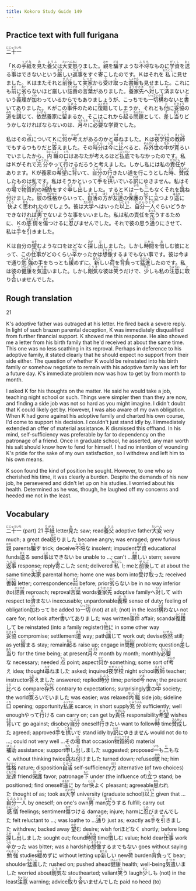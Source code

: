 ```yaml
---
title: Kokoro Study Guide 149
---
```


## Practice text with full furigana

<p>
<ruby><rb>二十一</rb><rt>にじゅういち</rt></ruby>
</p>

<p>
「Ｋの<ruby><rb>手紙</rb><rt>てがみ</rt></ruby>を<ruby><rb>見</rb><rt>み</rt></ruby>た<ruby><rb>養父</rb><rt>ようふ</rt></ruby>は<ruby><rb>大変</rb><rt>たいへん</rt></ruby><ruby><rb>怒</rb><rt>おこ</rt></ruby>りました。<ruby><rb>親</rb><rt>おや</rt></ruby>を<ruby><rb>騙</rb><rt>だま</rt></ruby>すような<ruby><rb>不埒</rb><rt>ふらち</rt></ruby>なものに<ruby><rb>学資</rb><rt>がくし</rt></ruby>を<ruby><rb>送</rb><rt>おく</rt></ruby>る<ruby><rb>事</rb><rt>こと</rt></ruby>はできないという<ruby><rb>厳</rb><rt>きび</rt></ruby>しい<ruby><rb>返事</rb><rt>へんじ</rt></ruby>をすぐ<ruby><rb>寄</rb><rt>よ</rt></ruby>こしたのです。Ｋはそれを<ruby><rb>私</rb><rt>わたくし</rt></ruby>に見せました。Ｋはまたそれと<ruby><rb>前後</rb><rt>ぜんご</rt></ruby>して<ruby><rb>実家</rb><rt>じっか</rt></ruby>から<ruby><rb>受</rb><rt>う</rt></ruby>け<ruby><rb>取</rb><rt>と</rt></ruby>った<ruby><rb>書翰</rb><rt>しょかん</rt></ruby>も見せました。これにも<ruby><rb>前</rb><rt>まえ</rt></ruby>に<ruby><rb>劣</rb><rt>おと</rt></ruby>らないほど厳しい<ruby><rb>詰責</rb><rt>きっせき</rt></ruby>の<ruby><rb>言葉</rb><rt>ことば</rt></ruby>がありました。<ruby><rb>養家先</rb><rt>ようかさき</rt></ruby>へ<ruby><rb>対</rb><rt>たい</rt></ruby>して<ruby><rb>済</rb><rt>す</rt></ruby>まないという<ruby><rb>義理</rb><rt>ぎり</rt></ruby>が<ruby><rb>加</rb><rt>くわ</rt></ruby>わっているからでもありましょうが、こっちでも<ruby><rb>一切</rb><rt>いっさい</rt></ruby><ruby><rb>構</rb><rt>かま</rt></ruby>わないと<ruby><rb>書</rb><rt>か</rt></ruby>いてありました。Ｋがこの<ruby><rb>事件</rb><rt>じけん</rt></ruby>のために<ruby><rb>復籍</rb><rt>ふくせき</rt></ruby>してしまうか、それとも<ruby><rb>他</rb><rt>た</rt></ruby>に<ruby><rb>妥協</rb><rt>だきょう</rt></ruby>の<ruby><rb>道</rb><rt>みち</rt></ruby>を<ruby><rb>講</rb><rt>こう</rt></ruby>じて、<ruby><rb>依然</rb><rt>いぜん</rt></ruby>養家に<ruby><rb>留</rb><rt>とど</rt></ruby>まるか、そこはこれから<ruby><rb>起</rb><rt>おこ</rt></ruby>る<ruby><rb>問題</rb><rt>もんだい</rt></ruby>として、<ruby><rb>差</rb><rt>さ</rt></ruby>し<ruby><rb>当</rb><rt>あた</rt></ruby>りどうかしなければならないのは、<ruby><rb>月々</rb><rt>つきづき</rt></ruby>に<ruby><rb>必要</rb><rt>ひつよう</rt></ruby>な学資でした。
</p>

<p>
私はその<ruby><rb>点</rb><rt>てん</rt></ruby>についてＫに<ruby><rb>何</rb><rt>なに</rt></ruby>か<ruby><rb>考</rb><rt>かんが</rt></ruby>えがあるのかと<ruby><rb>尋</rb><rt>たず</rt></ruby>ねました。Ｋは<ruby><rb>夜学校</rb><rt>やがっこう</rt></ruby>の<ruby><rb>教師</rb><rt>きょうし</rt></ruby>でもするつもりだと<ruby><rb>答</rb><rt>こた</rt></ruby>えました。その<ruby><rb>時分</rb><rt>じぶん</rt></ruby>は<ruby><rb>今</rb><rt>いま</rt></ruby>に<ruby><rb>比</rb><rt>くら</rt></ruby>べると、<ruby><rb>存外</rb><rt>ぞんがい</rt></ruby><ruby><rb>世</rb><rt>よ</rt></ruby>の<ruby><rb>中</rb><rt>なか</rt></ruby>が<ruby><rb>寛</rb><rt>くつ</rt></ruby>ろいでいましたから、<ruby><rb>内職</rb><rt>ないしょく</rt></ruby>の<ruby><rb>口</rb><rt>くち</rt></ruby>はあなたが考えるほど<ruby><rb>払底</rb><rt>ふってい</rt></ruby>でもなかったのです。私はＫがそれで<ruby><rb>充分</rb><rt>じゅうぶん</rt></ruby>やって<ruby><rb>行</rb><rt>ゆ</rt></ruby>けるだろうと考えました。しかし私には私の<ruby><rb>責任</rb><rt>せきにん</rt></ruby>があります。Ｋが養家の<ruby><rb>希望</rb><rt>きぼう</rt></ruby>に<ruby><rb>背</rb><rt>そむ</rt></ruby>いて、<ruby><rb>自分</rb><rt>じぶん</rt></ruby>の<ruby><rb>行</rb><rt>ゆ</rt></ruby>きたい道を行こうとした<ruby><rb>時</rb><rt>とき</rt></ruby>、<ruby><rb>賛成</rb><rt>さんせい</rt></ruby>したものは私です。私はそうかといって<ruby><rb>手</rb><rt>て</rt></ruby>を<ruby><rb>拱</rb><rt>こまぬ</rt></ruby>いでいる<ruby><rb>訳</rb><rt>わけ</rt></ruby>にゆきません。私はその<ruby><rb>場</rb><rt>ば</rt></ruby>で<ruby><rb>物質的</rb><rt>ぶっしつてき</rt></ruby>の<ruby><rb>補助</rb><rt>ほじょ</rt></ruby>をすぐ<ruby><rb>申</rb><rt>もう</rt></ruby>し<ruby><rb>出</rb><rt>だ</rt></ruby>しました。するとＫは<ruby><rb>一</rb><rt>いち</rt></ruby>も<ruby><rb>二</rb><rt>に</rt></ruby>もなくそれを<ruby><rb>跳</rb><rt>は</rt></ruby>ね<ruby><rb>付</rb><rt>つ</rt></ruby>けました。<ruby><rb>彼</rb><rt>かれ</rt></ruby>の<ruby><rb>性格</rb><rt>せいかく</rt></ruby>からいって、<ruby><rb>自活</rb><rt>じかつ</rt></ruby>の<ruby><rb>方</rb><rt>ほう</rt></ruby>が<ruby><rb>友達</rb><rt>ともだち</rt></ruby>の<ruby><rb>保護</rb><rt>ほご</rt></ruby>の<ruby><rb>下</rb><rt>もと</rt></ruby>に<ruby><rb>立</rb><rt>た</rt></ruby>つより<ruby><rb>遥</rb><rt>はるか</rt></ruby>に<ruby><rb>快</rb><rt>こころ</rt></ruby>よく<ruby><rb>思</rb><rt>おも</rt></ruby>われたのでしょう。彼は<ruby><rb>大学</rb><rt>だいがく</rt></ruby>へはいった<ruby><rb>以上</rb><rt>いじょう</rt></ruby>、<ruby><rb>自分</rb><rt>じぶん</rt></ruby><ruby><rb>一人</rb><rt>ひとり</rt></ruby>ぐらいどうかできなければ<ruby><rb>男</rb><rt>おとこ</rt></ruby>でないような事をいいました。私は私の責任を<ruby><rb>完</rb><rt>まっと</rt></ruby>うするために、Ｋの<ruby><rb>感情</rb><rt>かんじょう</rt></ruby>を<ruby><rb>傷</rb><rt>きず</rt></ruby>つけるに<ruby><rb>忍</rb><rt>しの</rt></ruby>びませんでした。それで彼の思う<ruby><rb>通</rb><rt>とお</rt></ruby>りにさせて、私は<ruby><rb>手</rb><rt>て</rt></ruby>を<ruby><rb>引</rb><rt>ひ</rt></ruby>きました。
</p>

<p>
Ｋは自分の<ruby><rb>望</rb><rt>のぞ</rt></ruby>むような口をほどなく<ruby><rb>探</rb><rt>さが</rt></ruby>し<ruby><rb>出</rb><rt>だ</rt></ruby>しました。しかし<ruby><rb>時間</rb><rt>じかん</rt></ruby>を<ruby><rb>惜</rb><rt>お</rt></ruby>しむ彼にとって、この<ruby><rb>仕事</rb><rt>しごと</rt></ruby>がどのくらい<ruby><rb>辛</rb><rt>つら</rt></ruby>かったかは<ruby><rb>想像</rb><rt>そうぞう</rt></ruby>するまでもない事です。彼は今まで通り<ruby><rb>勉強</rb><rt>べんきょう</rt></ruby>の手をちっとも<ruby><rb>緩</rb><rt>ゆる</rt></ruby>めずに、<ruby><rb>新</rb><rt>あたら</rt></ruby>しい<ruby><rb>荷</rb><rt>に</rt></ruby>を<ruby><rb>背負</rb><rt>しょ</rt></ruby>って<ruby><rb>猛進</rb><rt>もうしん</rt></ruby>したのです。私は彼の<ruby><rb>健康</rb><rt>けんこう</rt></ruby>を<ruby><rb>気遣</rb><rt>きづか</rt></ruby>いました。しかし<ruby><rb>剛気</rb><rt>ごうき</rt></ruby>な彼は<ruby><rb>笑</rb><rt>わら</rt></ruby>うだけで、<ruby><rb>少</rb><rt>すこ</rt></ruby>しも私の<ruby><rb>注意</rb><rt>ちゅうい</rt></ruby>に<ruby><rb>取</rb><rt>と</rt></ruby>り<ruby><rb>合</rb><rt>あ</rt></ruby>いませんでした。
</p>


## Rough translation

21

K's adoptive father was outraged at his letter. He fired back a severe reply. In light of such brazen parental deception, K was immediately disqualified from further financial support. K showed me this response. He also showed me a letter from his birth family that he'd received at about the same time. This one was no less scathing in its reproval. Perhaps in deference to his adoptive family, it stated clearly that he should expect no support from their side either. The question of whether K would be reinstated into his birth family or somehow negotiate to remain with his adoptive family was left for a future day. K's immediate problem now was how to get by from month to month.

I asked K for his thoughts on the matter. He said he would take a job, teaching night school or such. Things were simpler then than they are now, and finding a side job was not so hard as you might imagine. I didn't doubt that K could likely get by. However, I was also aware of my own obligation. When K had gone against his adoptive family and charted his own course, I'd come to support his decision. I couldn't just stand idly by. I immediately extended an offer of material assistance. K dismissed this offhand. In his mind, self-sufficiency was preferable by far to dependency on the patronage of a friend. Once in graduate school, he asserted, any man worth his salt should know how to fend for himself. I had no intention of wounding K's pride for the sake of my own satisfaction, so I withdrew and left him to his own means.

K soon found the kind of position he sought. However, to one who so cherished his time, it was clearly a burden. Despite the demands of his new job, he persevered and didn't let up on his studies. I worried about his health. Determined as he was, though, he laughed off my concerns and heeded me not in the least.       


## Vocabulary

<p>
<span class="vocabstudy"><ruby><rb>二十一</rb><rt>にじゅういち</rt></ruby>&nbsp;(part) 21</span>
<span class="vocabstudy"><ruby><rb>手紙</rb><rt>てがみ</rt></ruby>&nbsp;letter</span><span class="vocabstudy"><ruby><rb>見</rb><rt>み</rt></ruby>た&nbsp;saw; read</span><span class="vocabstudy"><ruby><rb>養父</rb><rt>ようふ</rt></ruby>&nbsp;adoptive father</span><span class="vocabstudy"><ruby><rb>大変</rb><rt>たいへん</rt></ruby>&nbsp;very much; a great deal</span><span class="vocabstudy"><ruby><rb>怒</rb><rt>おこ</rt></ruby>りました&nbsp;became angry; was enraged; grew furious</span><span class="vocabstudy"><ruby><rb>親</rb><rt>おや</rt></ruby>&nbsp;parents</span><span class="vocabstudy"><ruby><rb>騙</rb><rt>だま</rt></ruby>す&nbsp;trick; deceive</span><span class="vocabstudy"><ruby><rb>不埒</rb><rt>ふらち</rt></ruby>な&nbsp;insolent; impudent</span><span class="vocabstudy"><ruby><rb>学資</rb><rt>がくし</rt></ruby>&nbsp;educational funds</span><span class="vocabstudy"><ruby><rb>送</rb><rt>おく</rt></ruby>る&nbsp;send</span><span class="vocabstudy"><ruby><rb>事</rb><rt>こと</rt></ruby>はできない&nbsp;be unable to ...; can't ...</span><span class="vocabstudy"><ruby><rb>厳</rb><rt>きび</rt></ruby>しい&nbsp;stern; severe</span><span class="vocabstudy"><ruby><rb>返事</rb><rt>へんじ</rt></ruby>&nbsp;response; reply</span><span class="vocabstudy"><ruby><rb>寄</rb><rt>よ</rt></ruby>こした&nbsp;sent; delivered</span><span class="vocabstudy"><ruby><rb>私</rb><rt>わたくし</rt></ruby>&nbsp;I; me</span><span class="vocabstudy">と<ruby><rb>前後</rb><rt>ぜんご</rt></ruby>して&nbsp;at about the same time</span><span class="vocabstudy"><ruby><rb>実家</rb><rt>じっか</rt></ruby>&nbsp;parental home; home one was born into</span><span class="vocabstudy"><ruby><rb>受</rb><rt>う</rt></ruby>け<ruby><rb>取</rb><rt>と</rt></ruby>った&nbsp;received</span><span class="vocabstudy"><ruby><rb>書翰</rb><rt>しょかん</rt></ruby>&nbsp;letter; correspondence</span><span class="vocabstudy"><ruby><rb>前</rb><rt>まえ</rt></ruby>&nbsp;before; prior</span><span class="vocabstudy"><ruby><rb>劣</rb><rt>おと</rt></ruby>らない&nbsp;be in no way inferior (to)</span><span class="vocabstudy"><ruby><rb>詰責</rb><rt>きっせき</rt></ruby>&nbsp;reproach; reproval</span><span class="vocabstudy"><ruby><rb>言葉</rb><rt>ことば</rt></ruby>&nbsp;words</span><span class="vocabstudy"><ruby><rb>養家先</rb><rt>ようかさき</rt></ruby>&nbsp;adoptive family</span><span class="vocabstudy">へ<ruby><rb>対</rb><rt>たい</rt></ruby>して&nbsp;with respect to</span><span class="vocabstudy"><ruby><rb>済</rb><rt>す</rt></ruby>まない&nbsp;inexcusable; unpardonable</span><span class="vocabstudy"><ruby><rb>義理</rb><rt>ぎり</rt></ruby>&nbsp;sense of duty; feeling of obligation</span><span class="vocabstudy"><ruby><rb>加</rb><rt>くわ</rt></ruby>わって&nbsp;be added to</span><span class="vocabstudy"><ruby><rb>一切</rb><rt>いっさい</rt></ruby>&nbsp;(not) at all; (not) in the least</span><span class="vocabstudy"><ruby><rb>構</rb><rt>かま</rt></ruby>わない&nbsp;not care for; not look after</span><span class="vocabstudy"><ruby><rb>書</rb><rt>か</rt></ruby>いてありました&nbsp;was written</span><span class="vocabstudy"><ruby><rb>事件</rb><rt>じけん</rt></ruby>&nbsp;affair; scandal</span><span class="vocabstudy"><ruby><rb>復籍</rb><rt>ふくせき</rt></ruby>して&nbsp;be reinstated (into a family register)</span><span class="vocabstudy"><ruby><rb>他</rb><rt>た</rt></ruby>に&nbsp;in some other way</span><span class="vocabstudy"><ruby><rb>妥協</rb><rt>だきょう</rt></ruby>&nbsp;compromise; settlement</span><span class="vocabstudy"><ruby><rb>道</rb><rt>みち</rt></ruby>&nbsp;way; path</span><span class="vocabstudy"><ruby><rb>講</rb><rt>こう</rt></ruby>じて&nbsp;work out; devise</span><span class="vocabstudy"><ruby><rb>依然</rb><rt>いぜん</rt></ruby>&nbsp;still; as yet</span><span class="vocabstudy"><ruby><rb>留</rb><rt>とど</rt></ruby>まる&nbsp;stay; remain</span><span class="vocabstudy"><ruby><rb>起</rb><rt>おこ</rt></ruby>る&nbsp;raise up; engage in</span><span class="vocabstudy"><ruby><rb>問題</rb><rt>もんだい</rt></ruby>&nbsp;problem; question</span><span class="vocabstudy"><ruby><rb>差</rb><rt>さ</rt></ruby>し<ruby><rb>当</rb><rt>あた</rt></ruby>り&nbsp;for the time being; at present</span><span class="vocabstudy"><ruby><rb>月々</rb><rt>つきづき</rt></ruby>&nbsp;month by month; monthly</span><span class="vocabstudy"><ruby><rb>必要</rb><rt>ひつよう</rt></ruby>な&nbsp;necessary; needed</span>
<span class="vocabstudy"><ruby><rb>点</rb><rt>てん</rt></ruby>&nbsp;point; aspect</span><span class="vocabstudy"><ruby><rb>何</rb><rt>なに</rt></ruby>か&nbsp;something; some sort of</span><span class="vocabstudy"><ruby><rb>考</rb><rt>かんが</rt></ruby>え&nbsp;idea; thought</span><span class="vocabstudy"><ruby><rb>尋</rb><rt>たず</rt></ruby>ねました&nbsp;asked; inquired</span><span class="vocabstudy"><ruby><rb>夜学校</rb><rt>やがっこう</rt></ruby>&nbsp;night school</span><span class="vocabstudy"><ruby><rb>教師</rb><rt>きょうし</rt></ruby>&nbsp;teacher; instructor</span><span class="vocabstudy"><ruby><rb>答</rb><rt>こた</rt></ruby>えました&nbsp;answered; replied</span><span class="vocabstudy"><ruby><rb>時分</rb><rt>じぶん</rt></ruby>&nbsp;time; period</span><span class="vocabstudy"><ruby><rb>今</rb><rt>いま</rt></ruby>&nbsp;now; the present</span><span class="vocabstudy"><ruby><rb>比</rb><rt>くら</rt></ruby>べる&nbsp;compare</span><span class="vocabstudy"><ruby><rb>存外</rb><rt>ぞんがい</rt></ruby>&nbsp;contrary to expectations; surprisingly</span><span class="vocabstudy"><ruby><rb>世</rb><rt>よ</rt></ruby>の<ruby><rb>中</rb><rt>なか</rt></ruby>&nbsp;society; the world</span><span class="vocabstudy"><ruby><rb>寛</rb><rt>くつ</rt></ruby>ろいでいました&nbsp;was easier; was relaxed</span><span class="vocabstudy"><ruby><rb>内職</rb><rt>ないしょく</rt></ruby>&nbsp;side job; sideline</span><span class="vocabstudy"><ruby><rb>口</rb><rt>くち</rt></ruby>&nbsp;opening; opportunity</span><span class="vocabstudy"><ruby><rb>払底</rb><rt>ふってい</rt></ruby>&nbsp;scarce; in short supply</span><span class="vocabstudy"><ruby><rb>充分</rb><rt>じゅうぶん</rt></ruby>&nbsp;sufficiently; well enough</span><span class="vocabstudy">やって<ruby><rb>行</rb><rt>ゆ</rt></ruby>ける&nbsp;can carry on; can get by</span><span class="vocabstudy"><ruby><rb>責任</rb><rt>せきにん</rt></ruby>&nbsp;responsibility</span><span class="vocabstudy"><ruby><rb>希望</rb><rt>きぼう</rt></ruby>&nbsp;wishes</span><span class="vocabstudy"><ruby><rb>背</rb><rt>そむ</rt></ruby>いて&nbsp;go against; disobey</span><span class="vocabstudy"><ruby><rb>自分</rb><rt>じぶん</rt></ruby>&nbsp;oneself</span><span class="vocabstudy"><ruby><rb>行</rb><rt>ゆ</rt></ruby>きたい&nbsp;want to follow</span><span class="vocabstudy"><ruby><rb>時</rb><rt>とき</rt></ruby>&nbsp;time</span><span class="vocabstudy"><ruby><rb>賛成</rb><rt>さんせい</rt></ruby>した&nbsp;agreed; approved</span><span class="vocabstudy"><ruby><rb>手</rb><rt>て</rt></ruby>を<ruby><rb>拱</rb><rt>こまぬ</rt></ruby>いで&nbsp;stand idly by</span><span class="vocabstudy"><ruby><rb>訳</rb><rt>わけ</rt></ruby>にゆきません&nbsp;would not do to ...; could not very well ...</span><span class="vocabstudy">その<ruby><rb>場</rb><rt>ば</rt></ruby>&nbsp;that occasion</span><span class="vocabstudy"><ruby><rb>物質的</rb><rt>ぶっしつてき</rt></ruby>の&nbsp;material</span><span class="vocabstudy"><ruby><rb>補助</rb><rt>ほじょ</rt></ruby>&nbsp;assistance; support</span><span class="vocabstudy"><ruby><rb>申</rb><rt>もう</rt></ruby>し<ruby><rb>出</rb><rt>だ</rt></ruby>しました&nbsp;suggested; proposed</span><span class="vocabstudy"><ruby><rb>一</rb><rt>いち</rt></ruby>も<ruby><rb>二</rb><rt>に</rt></ruby>もなく&nbsp;without thinking twice</span><span class="vocabstudy"><ruby><rb>跳</rb><rt>は</rt></ruby>ね<ruby><rb>付</rb><rt>つ</rt></ruby>けました&nbsp;turned down; refused</span><span class="vocabstudy"><ruby><rb>彼</rb><rt>かれ</rt></ruby>&nbsp;he; him</span><span class="vocabstudy"><ruby><rb>性格</rb><rt>せいかく</rt></ruby>&nbsp;nature; disposition</span><span class="vocabstudy"><ruby><rb>自活</rb><rt>じかつ</rt></ruby>&nbsp;self-sufficiency</span><span class="vocabstudy"><ruby><rb>方</rb><rt>ほう</rt></ruby>&nbsp;alternative (of two choices)</span><span class="vocabstudy"><ruby><rb>友達</rb><rt>ともだち</rt></ruby>&nbsp;friend</span><span class="vocabstudy"><ruby><rb>保護</rb><rt>ほご</rt></ruby>&nbsp;favor; patronage</span><span class="vocabstudy"><ruby><rb>下</rb><rt>もと</rt></ruby>&nbsp;under (the influence of)</span><span class="vocabstudy"><ruby><rb>立</rb><rt>た</rt></ruby>つ&nbsp;stand; be positioned; find oneself</span><span class="vocabstudy"><ruby><rb>遥</rb><rt>はるか</rt></ruby>に&nbsp;by far</span><span class="vocabstudy"><ruby><rb>快</rb><rt>こころ</rt></ruby>よく&nbsp;pleasant; agreeable</span><span class="vocabstudy"><ruby><rb>思</rb><rt>おも</rt></ruby>われた&nbsp;thought of as; took as</span><span class="vocabstudy"><ruby><rb>大学</rb><rt>だいがく</rt></ruby>&nbsp;university (graduate school)</span><span class="vocabstudy"><ruby><rb>以上</rb><rt>いじょう</rt></ruby>&nbsp;given that ...</span><span class="vocabstudy"><ruby><rb>自分</rb><rt>じぶん</rt></ruby><ruby><rb>一人</rb><rt>ひとり</rt></ruby>&nbsp;by oneself; on one's own</span><span class="vocabstudy"><ruby><rb>男</rb><rt>おとこ</rt></ruby>&nbsp;man</span><span class="vocabstudy"><ruby><rb>完</rb><rt>まっと</rt></ruby>うする&nbsp;fulfill; carry out</span><span class="vocabstudy"><ruby><rb>感情</rb><rt>かんじょう</rt></ruby>&nbsp;feelings; sentiment</span><span class="vocabstudy"><ruby><rb>傷</rb><rt>きず</rt></ruby>つける&nbsp;damage; injure; harm</span><span class="vocabstudy">に<ruby><rb>忍</rb><rt>しの</rt></ruby>びませんでした&nbsp;felt reluctant to ...; was loathe to ...</span><span class="vocabstudy"><ruby><rb>通</rb><rt>とお</rt></ruby>り&nbsp;just as; exactly as</span><span class="vocabstudy"><ruby><rb>手</rb><rt>て</rt></ruby>を<ruby><rb>引</rb><rt>ひ</rt></ruby>きました&nbsp;withdrew; backed away</span>
<span class="vocabstudy"><ruby><rb>望</rb><rt>のぞ</rt></ruby>む&nbsp;desire; wish for</span><span class="vocabstudy">ほどなく&nbsp;shortly; before long</span><span class="vocabstudy"><ruby><rb>探</rb><rt>さが</rt></ruby>し<ruby><rb>出</rb><rt>だ</rt></ruby>しました&nbsp;sought out; found</span><span class="vocabstudy"><ruby><rb>時間</rb><rt>じかん</rt></ruby>&nbsp;time</span><span class="vocabstudy"><ruby><rb>惜</rb><rt>お</rt></ruby>しむ&nbsp;value; hold dear</span><span class="vocabstudy"><ruby><rb>仕事</rb><rt>しごと</rt></ruby>&nbsp;work</span><span class="vocabstudy"><ruby><rb>辛</rb><rt>つら</rt></ruby>かった&nbsp;was bitter; was a hardship</span><span class="vocabstudy"><ruby><rb>想像</rb><rt>そうぞう</rt></ruby>するまでもない&nbsp;goes without saying</span><span class="vocabstudy"><ruby><rb>勉強</rb><rt>べんきょう</rt></ruby>&nbsp;studies</span><span class="vocabstudy"><ruby><rb>緩</rb><rt>ゆる</rt></ruby>めずに&nbsp;without letting up</span><span class="vocabstudy"><ruby><rb>新</rb><rt>あたら</rt></ruby>しい&nbsp;new</span><span class="vocabstudy"><ruby><rb>荷</rb><rt>に</rt></ruby>&nbsp;burden</span><span class="vocabstudy"><ruby><rb>背負</rb><rt>しょ</rt></ruby>って&nbsp;bear; shoulder</span><span class="vocabstudy"><ruby><rb>猛進</rb><rt>もうしん</rt></ruby>した&nbsp;rushed on; pushed ahead</span><span class="vocabstudy"><ruby><rb>健康</rb><rt>けんこう</rt></ruby>&nbsp;health; well-being</span><span class="vocabstudy"><ruby><rb>気遣</rb><rt>きづか</rt></ruby>いました&nbsp;worried about</span><span class="vocabstudy"><ruby><rb>剛気</rb><rt>ごうき</rt></ruby>な&nbsp;stouthearted; valiant</span><span class="vocabstudy"><ruby><rb>笑</rb><rt>わら</rt></ruby>う&nbsp;laugh</span><span class="vocabstudy"><ruby><rb>少</rb><rt>すこ</rt></ruby>しも&nbsp;(not) in the least</span><span class="vocabstudy"><ruby><rb>注意</rb><rt>ちゅうい</rt></ruby>&nbsp;warning; advice</span><span class="vocabstudy"><ruby><rb>取</rb><rt>と</rt></ruby>り<ruby><rb>合</rb><rt>あ</rt></ruby>いませんでした&nbsp;paid no heed (to)</span>
</p>
